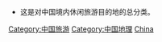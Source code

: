 * 这是对中国境内休闲旅游目的地的总分类。
{{Commonscat|Visitor attractions in China}}

[[Category:中国旅游|Category:中国旅游]]
[[Category:中国地理|Category:中国地理]]
[[Category:亞洲各國旅遊景點|China]]